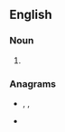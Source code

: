 {{also|Ems|EMS}}

==English==

===Noun===
{{head|en|noun plural form}}

# {{plural of|em|lang=en}}

===Anagrams===
* {{l|en|sem}}, {{l|en|Sem}}, {{l|en|SEM}}
* {{l|en|SME}}